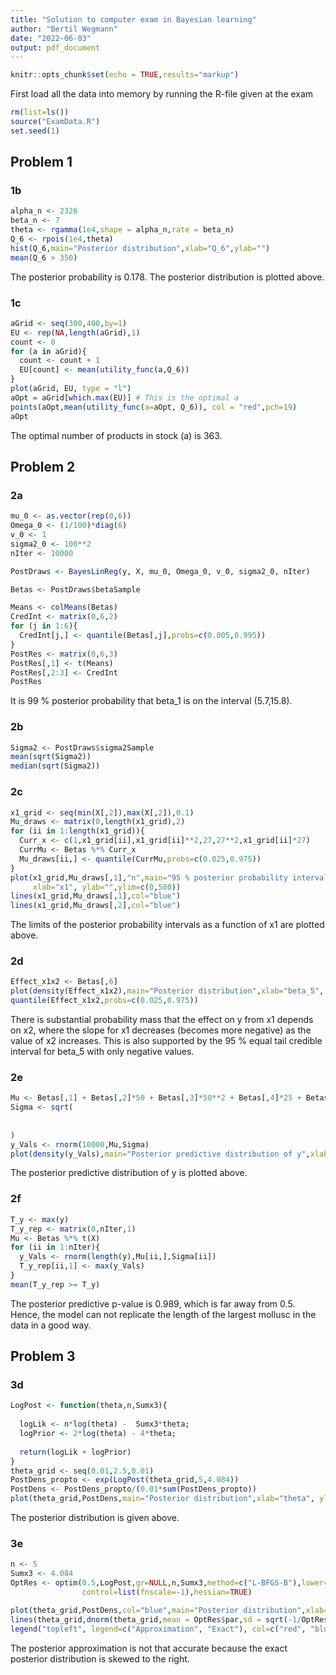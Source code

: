 ```yaml
---
title: "Solution to computer exam in Bayesian learning"
author: "Bertil Wegmann"
date: "2022-06-03"
output: pdf_document
---
```


```r
knitr::opts_chunk$set(echo = TRUE,results="markup")
```

First load all the data into memory by running the R-file given at the exam
```r
rm(list=ls())
source("ExamData.R")
set.seed(1)
```

## Problem 1

### 1b
```r
alpha_n <- 2326
beta_n <- 7
theta <- rgamma(1e4,shape = alpha_n,rate = beta_n)
Q_6 <- rpois(1e4,theta)
hist(Q_6,main="Posterior distribution",xlab="Q_6",ylab="")
mean(Q_6 > 350)
```

The posterior probability is 0.178. The posterior distribution is plotted above.

### 1c
```r
aGrid <- seq(300,400,by=1)
EU <- rep(NA,length(aGrid),1)
count <- 0
for (a in aGrid){
  count <- count + 1
  EU[count] <- mean(utility_func(a,Q_6))
}
plot(aGrid, EU, type = "l")
aOpt = aGrid[which.max(EU)] # This is the optimal a
points(aOpt,mean(utility_func(a=aOpt, Q_6)), col = "red",pch=19)
aOpt
```

The optimal number of products in stock (a) is 363.

## Problem 2

### 2a
```r
mu_0 <- as.vector(rep(0,6))
Omega_0 <- (1/100)*diag(6)
v_0 <- 1
sigma2_0 <- 100**2
nIter <- 10000

PostDraws <- BayesLinReg(y, X, mu_0, Omega_0, v_0, sigma2_0, nIter)

Betas <- PostDraws$betaSample

Means <- colMeans(Betas)
CredInt <- matrix(0,6,2)
for (j in 1:6){
  CredInt[j,] <- quantile(Betas[,j],probs=c(0.005,0.995))
}
PostRes <- matrix(0,6,3)
PostRes[,1] <- t(Means)
PostRes[,2:3] <- CredInt
PostRes
```

It is 99 % posterior probability that beta_1 is on the interval (5.7,15.8).

### 2b
```r
Sigma2 <- PostDraws$sigma2Sample
mean(sqrt(Sigma2))
median(sqrt(Sigma2))
```

### 2c
```r
x1_grid <- seq(min(X[,2]),max(X[,2]),0.1)
Mu_draws <- matrix(0,length(x1_grid),2)
for (ii in 1:length(x1_grid)){
  Curr_x <- c(1,x1_grid[ii],x1_grid[ii]**2,27,27**2,x1_grid[ii]*27)
  CurrMu <- Betas %*% Curr_x
  Mu_draws[ii,] <- quantile(CurrMu,probs=c(0.025,0.975))
}
plot(x1_grid,Mu_draws[,1],"n",main="95 % posterior probability intervals as a function of x1",
     xlab="x1", ylab="",ylim=c(0,500))
lines(x1_grid,Mu_draws[,1],col="blue")
lines(x1_grid,Mu_draws[,2],col="blue")
```

The limits of the posterior probability intervals as a function of x1 are plotted above. 

### 2d
```r
Effect_x1x2 <- Betas[,6]
plot(density(Effect_x1x2),main="Posterior distribution",xlab="beta_5", ylab="")
quantile(Effect_x1x2,probs=c(0.025,0.975))
```

There is substantial probability mass that the effect on y from x1 depends on x2, where the slope for x1 decreases (becomes more negative) as the value of x2 increases. This is also supported by the 95 % equal tail credible interval for beta_5 with only negative values.

### 2e
```r
Mu <- Betas[,1] + Betas[,2]*50 + Betas[,3]*50**2 + Betas[,4]*25 + Betas[,5]*25**2 + Betas[,6]*50*25
Sigma <- sqrt(
  
  
)
y_Vals <- rnorm(10000,Mu,Sigma)
plot(density(y_Vals),main="Posterior predictive distribution of y",xlab="y", ylab="")
```

The posterior predictive distribution of y is plotted above.

### 2f
```r
T_y <- max(y)
T_y_rep <- matrix(0,nIter,1)
Mu <- Betas %*% t(X)
for (ii in 1:nIter){
  y_Vals <- rnorm(length(y),Mu[ii,],Sigma[ii])
  T_y_rep[ii,1] <- max(y_Vals)
}
mean(T_y_rep >= T_y)
```

The posterior predictive p-value is 0.989, which is far away from 0.5. Hence, the model can not replicate the length of the largest mollusc in the data in a good way.


## Problem 3

### 3d
```r
LogPost <- function(theta,n,Sumx3){
  
  logLik <- n*log(theta) -  Sumx3*theta;
  logPrior <- 2*log(theta) - 4*theta;
 
  return(logLik + logPrior)
}
theta_grid <- seq(0.01,2.5,0.01)
PostDens_propto <- exp(LogPost(theta_grid,5,4.084))
PostDens <- PostDens_propto/(0.01*sum(PostDens_propto))
plot(theta_grid,PostDens,main="Posterior distribution",xlab="theta", ylab="")
```

The posterior distribution is given above.

### 3e
```r
n <- 5
Sumx3 <- 4.084
OptRes <- optim(0.5,LogPost,gr=NULL,n,Sumx3,method=c("L-BFGS-B"),lower=0.1,
                control=list(fnscale=-1),hessian=TRUE)

plot(theta_grid,PostDens,col="blue",main="Posterior distribution",xlab="theta", ylab="")
lines(theta_grid,dnorm(theta_grid,mean = OptRes$par,sd = sqrt(-1/OptRes$hessian)),col="red")
legend("topleft", legend=c("Approximation", "Exact"), col=c("red", "blue"), lty=1:2, cex=0.8)
```

The posterior approximation is not that accurate because the exact posterior distribution is skewed to the right.













